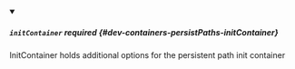 


<details className="config-field" data-expandable="true" open>
<summary>

##### `initContainer` <span className="config-field-required" data-required="false">required</span> <span className="config-field-type"></span> <span className="config-field-default"></span> <span className="config-field-enum"></span> {#dev-containers-persistPaths-initContainer}

InitContainer holds additional options for the persistent path init container

</summary>

<PartialInitContainerreference />


</details>
